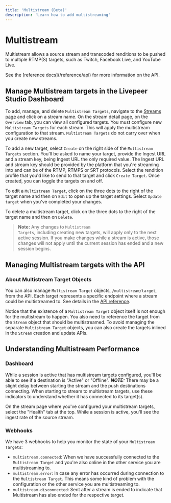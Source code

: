 ```yaml
---
title: 'Multistream (Beta)'
description: 'Learn how to add multistreaming'
---
```



# Multistream

Multistream allows a source stream and transcoded renditions to be pushed to
multiple RTMP(S) targets, such as Twitch, Facebook Live, and YouTube
Live.

<Callout>
  See the [reference docs](/reference/api) for more information on the API.
</Callout>

## Manage Multistream targets in the Livepeer Studio Dashboard

To add, manage, and delete `Multistream Targets`, navigate to the [Streams page](https://livepeer.studio/dashboard/streams)
and click on a stream name. On the stream detail page, on the `Overview` tab,
you can view all configured targets. You must configure new
`Multistream Targets` for each stream. This will apply the multistream
configuration to that stream. `Multistream Targets` do not carry over when you
create new streams.

To add a new target, select `Create` on the right side of the
`Multistream Targets` section. You'll be asked to name your target, provide the
Ingest URL and a stream key, being Ingest URL the only required value. The
Ingest URL and stream key should be provided by the platform that you're
streaming into and can be of the RTMP, RTMPS or SRT protocols. Select the
rendition profile that you'd like to send to that target and click
`Create Target`. Once created, you can toggle the targets on and off.

To edit a `Multistream Target`, click on the three dots to the right of the
target name and then on `Edit` to open up the target settings. Select
`Update target` when you've completed your changes.

To delete a multistream target, click on the three dots to the right of the
target name and then on `Delete`.

> **Note:** Any changes to <code>Multistream Targets</code>, including creating
> new targets, will apply only to the next active session. If you make changes
> while a stream is active, those changes will not apply until the current
> session has ended and a new session begins.

## Managing Multistream targets with the API

### About Multistream Target Objects

You can also manage `Multistream Target` objects, `/multistream/target`, from
the API. Each target represents a specific endpoint where a stream could be
multistreamed to. See details in the [API reference](/reference/api).

Notice that the existence of a `Multistream Target` object itself is not enough
for the multistream to happen. You also need to reference the target from the
`Stream` object that should be multistreamed. To avoid managing the separate
`Multistream Target` objects, you can also create the targets inlined in the
`Stream` creation and update APIs.

## Understanding Multistream Performance

### Dashboard

While a session is active that has multistream targets configured, you'll be
able to see if a destination is "Active" or "Offline". **_NOTE:_** There may be
a slight delay between starting the stream and the push destinations connecting.
When starting to stream to multistream targets, use these indicators to
understand whether it has connected to its target(s).

On the stream page where you've configured your multistream targets, select the
"Health" tab at the top. While a session is active, you'll see the ingest rate
of the source stream.

### Webhooks

We have 3 webhooks to help you monitor the state of your `Multistream Targets`:

- `multistream.connected`: When we have successfully connected to the
  `Multistream Target` and you're also online in the other service you are
  multistreaming to.
- `multistream.error`: In case any error has occurred during connection to the
  `Multistream Target`. This means some kind of problem with the configuration
  or the other service you are multistreaming to.
- `multistream.disconnected`: Sent after a stream is ended to indicate that
  Multistream has also ended for the respective target.
